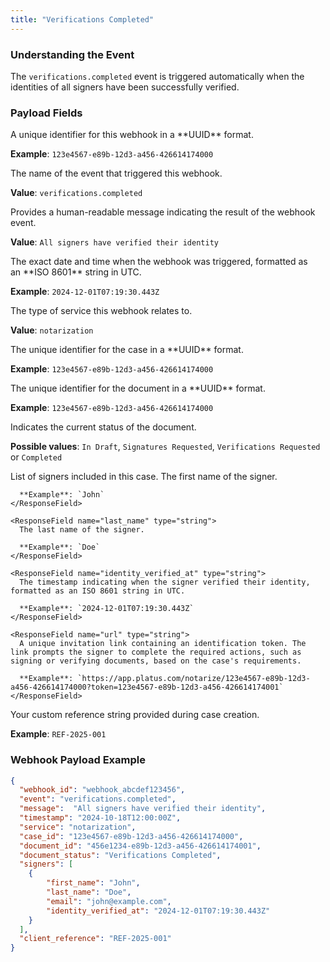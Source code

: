 ```yaml
---
title: "Verifications Completed"
---
```


### Understanding the Event

The `verifications.completed` event is triggered automatically when the identities of all signers have been successfully verified.

### Payload Fields

<ResponseField name="webhook_id" type="string">
  A unique identifier for this webhook in a **UUID** format.

  **Example**: `123e4567-e89b-12d3-a456-426614174000`
</ResponseField>

<ResponseField name="event" type="string">
  The name of the event that triggered this webhook.

  **Value**: `verifications.completed`
</ResponseField>

<ResponseField name="message" type="string">
  Provides a human-readable message indicating the result of the webhook event.

  **Value**: `All signers have verified their identity`
</ResponseField>

<ResponseField name="timestamp" type="string">
  The exact date and time when the webhook was triggered, formatted as an **ISO 8601** string in UTC.

  **Example**: `2024-12-01T07:19:30.443Z`
</ResponseField>

<ResponseField name="service" type="string">
  The type of service this webhook relates to.

  **Value**: `notarization`
</ResponseField>

<ResponseField name="case_id" type="string">
  The unique identifier for the case in a **UUID** format.

  **Example**: `123e4567-e89b-12d3-a456-426614174000`
</ResponseField>

<ResponseField name="document_id" type="string">
  The unique identifier for the document in a **UUID** format.

  **Example**: `123e4567-e89b-12d3-a456-426614174000`
</ResponseField>

<ResponseField name="document_status" type="string">
  Indicates the current status of the document.

  **Possible values**: `In Draft`, `Signatures Requested`, `Verifications Requested` or `Completed`
</ResponseField>

<ResponseField name="signers" type="array">
  List of signers included in this case.

  <Expandable title="Signers Response Object">
    <ResponseField name="first_name" type="string">
      The first name of the signer.

      **Example**: `John`
    </ResponseField>

    <ResponseField name="last_name" type="string">
      The last name of the signer.

      **Example**: `Doe`
    </ResponseField>

    <ResponseField name="identity_verified_at" type="string">
      The timestamp indicating when the signer verified their identity, formatted as an ISO 8601 string in UTC.

      **Example**: `2024-12-01T07:19:30.443Z`
    </ResponseField>

    <ResponseField name="url" type="string">
      A unique invitation link containing an identification token. The link prompts the signer to complete the required actions, such as signing or verifying documents, based on the case's requirements.

      **Example**: `https://app.platus.com/notarize/123e4567-e89b-12d3-a456-426614174000?token=123e4567-e89b-12d3-a456-426614174001`
    </ResponseField>
  </Expandable>
</ResponseField>

<ResponseField name="client_reference" type="string">
  Your custom reference string provided during case creation.

  **Example**: `REF-2025-001`
</ResponseField>

### Webhook Payload Example

```json
{
  "webhook_id": "webhook_abcdef123456",
  "event": "verifications.completed",
  "message":  "All signers have verified their identity",
  "timestamp": "2024-10-18T12:00:00Z",
  "service": "notarization", 
  "case_id": "123e4567-e89b-12d3-a456-426614174000",
  "document_id": "456e1234-e89b-12d3-a456-426614174001",
  "document_status": "Verifications Completed",
  "signers": [
    {
        "first_name": "John",
        "last_name": "Doe",
        "email": "john@example.com",
        "identity_verified_at": "2024-12-01T07:19:30.443Z"
    }
  ],
  "client_reference": "REF-2025-001"
}
```